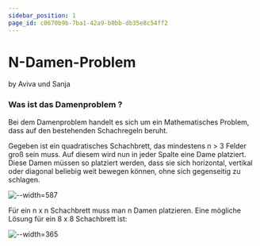 ```yaml
---
sidebar_position: 1
page_id: c0670b9b-7ba1-42a9-b0bb-db35e8c54ff2
---
```


# N-Damen-Problem

by Aviva und Sanja

### **Was ist das Damenproblem ?**

Bei dem Damenproblem handelt es sich um ein Mathematisches Problem, dass auf den bestehenden Schachregeln beruht.

Gegeben ist ein quadratisches Schachbrett, das mindestens n > 3 Felder groß sein muss. Auf diesem wird nun in jeder Spalte eine Dame platziert. Diese Damen müssen so platziert werden, dass sie sich horizontal, vertikal oder diagonal beliebig weit bewegen können, ohne sich gegenseitig zu schlagen.

![--width=587](./images/8-Damen-Raetsel-Erklaerung-1-1024x576.webp)

Für ein n x n Schachbrett muss man n Damen platzieren. Eine mögliche Lösung für ein 8 x 8 Schachbrett ist:

![--width=365](./images/Bild2.jpg)